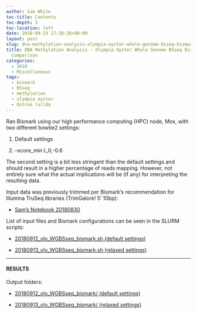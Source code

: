 ```yaml
---
author: Sam White
toc-title: Contents
toc-depth: 5
toc-location: left
date: 2018-09-13 17:28:26+00:00
layout: post
slug: dna-methylation-analysis-olympia-oyster-whole-genome-bsseq-bismark-pipeline-comparison
title: DNA Methylation Analysis - Olympia Oyster Whole Genome BSseq Bismark Pipeline
  Comparison
categories:
  - 2018
  - Miscellaneous
tags:
  - bismark
  - BSseq
  - methylation
  - olympia oyster
  - Ostrea lurida
---
```


Ran Bismark using our high performance computing (HPC) node, Mox, with two different bowtie2 settings:





  1. Default settings



  2. --score_min L,0,-0.6






The second setting is a bit less stringent than the default settings and should result in a higher percentage of reads mapping. However, not entirely sure what the actual implications will be (if any) for interpreting the resulting data.

Input data was previously trimmed per Bismark's recommendation for Illumina TruSeq libraries (TrimGalore! 5' 10bp):





  * [Sam's Notebook 20180830](https://robertslab.github.io/sams-notebook/posts/2018/2018-08-30-fastqcmultiqctrimgaloremultiqcfastqcmultiqc-o-lurida-wgbsseq-for-methylation-analysis/)



List of input files and Bismark configurations can be seen in the SLURM scripts:



  * [20180912_oly_WGBSseq_bismark.sh (default settings)](https://owl.fish.washington.edu/Athaliana/20180912_oly_WGBSseq_bismark/20180912_oly_WGBSseq_bismark.sh)



  * [20180913_oly_WGBSseq_bismark.sh (relaxed settings)](https://owl.fish.washington.edu/Athaliana/20180913_oly_WGBSseq_bismark/20180913_oly_WGBSseq_bismark.sh)






* * *





#### RESULTS





Output folders:





  * [20180912_oly_WGBSseq_bismark/ (default settings)](https://owl.fish.washington.edu/Athaliana/20180912_oly_WGBSseq_bismark/)



  * [20180913_oly_WGBSseq_bismark/ (relaxed settings)](https://owl.fish.washington.edu/Athaliana/20180913_oly_WGBSseq_bismark/)
